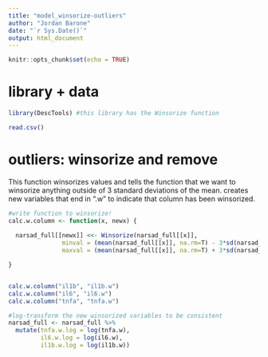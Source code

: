 ```yaml
---
title: "model_winsorize-outliers"
author: "Jordan Barone"
date: "`r Sys.Date()`"
output: html_document
---
```


```r
knitr::opts_chunk$set(echo = TRUE)
```


# library + data
```r
library(DescTools) #this library has the Winsorize function

read.csv()
```


# outliers: winsorize and remove
This function winsorizes values and tells the function that we want to winsorize anything outside of 3 standard deviations of the mean. creates new variables that end in ".w" to indicate that column has been winsorized. 
```r
#write function to winsorize!
calc.w.column <- function(x, newx) {
  
  narsad_full[[newx]] <<- Winsorize(narsad_full[[x]],
               minval = (mean(narsad_full[[x]], na.rm=T) - 3*sd(narsad_full[[x]], na.rm=T)),
               maxval = (mean(narsad_full[[x]], na.rm=T) + 3*sd(narsad_full[[x]], na.rm=T)))

}


calc.w.column("il1b", "il1b.w")
calc.w.column("il6", "il6.w")
calc.w.column("tnfa", "tnfa.w")

#log-transform the new winsorized variables to be consistent
narsad_full <- narsad_full %>%
  mutate(tnfa.w.log = log(tnfa.w),
         il6.w.log = log(il6.w),
         il1b.w.log = log(il1b.w))

```